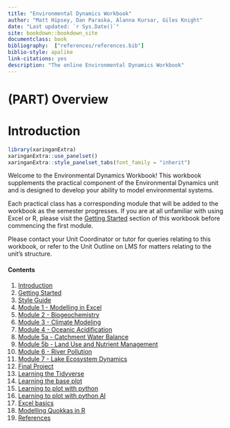```yaml
--- 
title: "Environmental Dynamics Workbook"
author: "Matt Hipsey, Dan Paraska, Alanna Kursar, Giles Knight"
date: "Last updated: `r Sys.Date()`"
site: bookdown::bookdown_site
documentclass: book
bibliography:  ["references/references.bib"]
biblio-style: apalike
link-citations: yes
description: "The online Environmental Dynamics Workbook"
---
```

# (PART)  Overview {-} 

# Introduction {#intro -}

```r
library(xaringanExtra)
xaringanExtra::use_panelset()
xaringanExtra::style_panelset_tabs(font_family = "inherit")
```

Welcome to the Environmental Dynamics Workbook! This workbook supplements the practical component of the Environmental Dynamics unit and is designed to develop your ability to model environmental systems. 

Each practical class has a corresponding module that will be added to the workbook as the semester progresses. If you are at all unfamiliar with using Excel or R, please visit the [Getting Started](#GettingStarted) section of this workbook before commencing the first module. 

Please contact your Unit Coordinator or tutor for queries relating to this workbook, or refer to the Unit Outline on LMS for matters relating to the unit's structure. 

#### Contents {-}

1) [Introduction](#intro)
2) [Getting Started](#GettingStarted)
3) [Style Guide](#StyleGuide)
4) [Module 1 - Modelling in Excel](#M1_1)
5) [Module 2 - Biogeochemistry](#M2_1)
6) [Module 3 - Climate Modeling](#M3_1)
7) [Module 4 - Oceanic Acidification](#M4_1)
8) [Module 5a - Catchment Water Balance](#M5A_1)
9) [Module 5b - Land Use and Nutrient Management]({#M5B_1)
10) [Module 6 - River Pollution](#M6_1)
11) [Module 7 - Lake Ecosystem Dynamics](#M7_1)
12) [Final Project](#FinalProject)
13) [Learning the Tidyverse](#tidyverse2)
14) [Learning the base plot](#baseplot)
15) [Learning to plot with python](#pythonplot)
16) [Learning to plot with python AI](#pythonplotAI)
17) [Excel basics](#excelbasics)
18) [Modelling Quokkas in R](#quokkas)   
19) [References](#references)